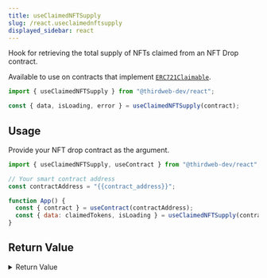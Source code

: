 ```yaml
---
title: useClaimedNFTSupply
slug: /react.useclaimednftsupply
displayed_sidebar: react
---
```


Hook for retrieving the total supply of NFTs claimed from an NFT Drop contract.

Available to use on contracts that implement [`ERC721Claimable`](/solidity/interfaces/erc721claimable).

```jsx
import { useClaimedNFTSupply } from "@thirdweb-dev/react";

const { data, isLoading, error } = useClaimedNFTSupply(contract);
```

## Usage

Provide your NFT drop contract as the argument.

```jsx
import { useClaimedNFTSupply, useContract } from "@thirdweb-dev/react";

// Your smart contract address
const contractAddress = "{{contract_address}}";

function App() {
  const { contract } = useContract(contractAddress);
  const { data: claimedTokens, isLoading } = useClaimedNFTSupply(contract);
}
```

## Return Value

<details>
  <summary>Return Value</summary>
  <div>

The hook's `data` property, once loaded, is a `BigNumber`
representing the total supply of NFTs claimed from the NFT drop contract so far.

```ts
BigNumber;
```

</div>
</details>
